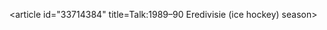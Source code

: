 <article id="33714384" title=Talk:1989–90 Eredivisie (ice hockey) season>
	<talkpage id="33714384" title="Talk:1989–90 Eredivisie (ice hockey) season">
{{WikiProject Ice Hockey|class=stub|euro=yes}}
{{WPNL|class=Stub}}
	</talkpage>
</article>